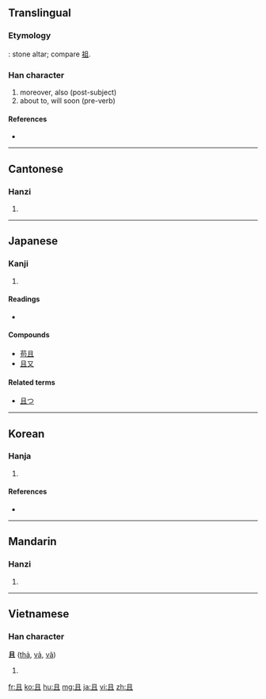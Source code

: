{{also|目}}
==Translingual==

===Etymology===
{{liushu|i}}: stone altar; compare [[祖]].

===Han character===
{{Han char|rn=1|rad=一|as=04|sn=5|four=7710<sub>0</sub>|canj=月一 (BM)}}

# moreover, also (post-subject)
# about to, will soon (pre-verb)

====References====
* {{Han ref|kx=0077.070|dkj=00029|dj=0154.190|hdz=10015.050|uh=4E14|ud=19988|bh=A542|bd=42306}}

----

==Cantonese==

===Hanzi===
{{yue-hanzi|jyut=|y=che2, jeung1}}

# {{defn|Cantonese}}

----

==Japanese==

===Kanji===
{{ja-kanji|grade=c|rs=一04}}

# {{defn|Japanese}}

====Readings====
* {{ja-readings|on=[[しゃ]] ([[sha]]), [[しょ]] ([[sho]])|kun=[[かつ]] ([[且つ]], [[katsu]])}}

====Compounds====
* [[苟且]]
* [[且又]]

====Related terms====
* [[且つ]]

----

==Korean==

===Hanja===
{{ko-hanja|hangeul=[[차]], [[저]], [[조]]|rv=cha, jeo, jo|mr=ch'a, chŏ, cho|eumhun=[[또]], [[공경스러울]], [[도마]]|ehrv=tto, gonggyeongseureoul, doma|ehmr=tto, konggyŏngsǔrǒul, toma|ehy=}}

# {{defn|Korean}}

====References====
* {{Hanja ref|nav=11740}}

----

==Mandarin==

===Hanzi===
{{cmn-hanzi|pin=[[qiě]] ([[qie3]])|wg=ch'ieh<sup>3</sup>}}

# {{defn|Mandarin}}

----

==Vietnamese==

===Han character===
'''且''' ([[thả]], [[vả]], [[vã]])

# {{defn|Vietnamese}}

[[fr:且]]
[[ko:且]]
[[hu:且]]
[[mg:且]]
[[ja:且]]
[[vi:且]]
[[zh:且]]